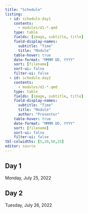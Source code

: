 ```yaml
---
title: "Schedule"
listing:
  - id: schedule-day1
    contents:
      - modules/d1-*.qmd
    type: table
    fields: [image, subtitle, title]
    field-display-names:
      subtitle: "Time"
      title: "Module"
    table-hover: true
    date-format: "MMMM DD, YYYY"
    sort: [filename]
    sort-ui: false
    filter-ui: false
  - id: schedule-day2
    contents:
      - modules/d2-*.qmd
    type: table
    fields: [image, subtitle, title]
    field-display-names:
      subtitle: "Time"
      title: "Module"
      author: "Presenter"
    table-hover: true
    date-format: "MMMM DD, YYYY"
    sort: [filename]
    sort-ui: false
    filter-ui: false
tbl-colwidths: [5,20,50,25]
editor: source
---
```


## Day 1

Monday, July 25, 2022

::: {#schedule-day1}
:::

## Day 2

Tuesday, July 26, 2022

::: {#schedule-day2}
:::
